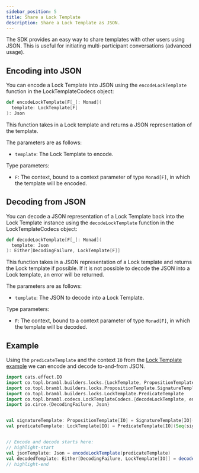 ```yaml
---
sidebar_position: 5
title: Share a Lock Template
description: Share a Lock Template as JSON.
---
```



The SDK provides an easy way to share templates with other users using JSON. This is useful for initiating multi-participant
conversations (advanced usage).

## Encoding into JSON

You can encode a Lock Template into JSON using
the <ScaladocLink path="co/topl/brambl/codecs/LockTemplateCodecs$.html#encodeLockTemplate[F[_]](LockTemplate[F])(Monad[F]):Json"><code>encodeLockTemplate</code></ScaladocLink>
function in the LockTemplateCodecs object:

```scala
def encodeLockTemplate[F[_]: Monad](
  template: LockTemplate[F]
): Json
```

This function takes in a Lock template and returns a JSON representation of the template.

The parameters are as follows:
- `template`: The Lock Template to encode.

Type parameters:
- `F`: The context, bound to a context parameter of type `Monad[F]`, in which the template will be encoded.

## Decoding from JSON

You can decode a JSON representation of a Lock Template back into the Lock Template instance using
the <ScaladocLink path="co/topl/brambl/codecs/LockTemplateCodecs$.html#decodeLockTemplate[F[_]](Json)(Monad[F]):Either[DecodingFailure,LockTemplate[F]]"><code>decodeLockTemplate</code></ScaladocLink>
function in the LockTemplateCodecs object:

```scala
def decodeLockTemplate[F[_]: Monad](
  template: Json
): Either[DecodingFailure, LockTemplate[F]]
```

This function takes in a JSON representation of a Lock template and returns the Lock template if possible. If it is not
possible to decode the JSON into a Lock template, an error will be returned.

The parameters are as follows:
- `template`: The JSON to decode into a Lock Template.

Type parameters:
- `F`: The context, bound to a context parameter of type `Monad[F]`, in which the template will be decoded.

## Example

Using the `predicateTemplate` and the context `IO` from the [Lock Template example](./create-template#example) we can encode
and decode to-and-from JSON.

```scala
import cats.effect.IO
import co.topl.brambl.builders.locks.{LockTemplate, PropositionTemplate}
import co.topl.brambl.builders.locks.PropositionTemplate.SignatureTemplate
import co.topl.brambl.builders.locks.LockTemplate.PredicateTemplate
import co.topl.brambl.codecs.LockTemplateCodecs.{decodeLockTemplate, encodeLockTemplate}
import io.circe.{DecodingFailure, Json}


val signatureTemplate: PropositionTemplate[IO] = SignatureTemplate[IO]("ExtendedEd25519", 0)
val predicateTemplate: LockTemplate[IO] = PredicateTemplate[IO](Seq(signatureTemplate), 1)


// Encode and decode starts here:
// highlight-start
val jsonTemplate: Json = encodeLockTemplate(predicateTemplate)
val decodedTemplate: Either[DecodingFailure, LockTemplate[IO]] = decodeLockTemplate(jsonTemplate)
// highlight-end
```